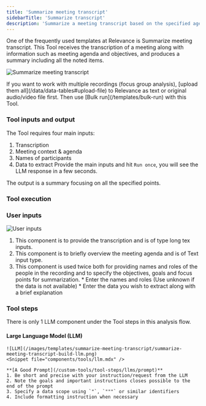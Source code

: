 ```yaml
---
title: 'Summarize meeting transcript'
sidebarTitle: 'Summarize transcript'
description: 'Summarize a meeting transcript based on the specified agenda and focus points'
---
```

One of the frequently used templates at Relevance is Summarize meeting transcript.
This Tool receives the transcription of a meeting along with information such as meeting agenda and
objectives, and produces a summary including all the noted items.

![Summarize meeting transcript](/images/templates/summarize-meeting-transcript/summarize-meeting-transcript-form.png)

<Tip>
If you want to work with multiple recordings (focus group analysis), [upload them all](/data/data-tables#upload-file) 
to Relevance as text or original audio/video file first.
Then use [Bulk run](/templates/bulk-run) with this Tool.
</Tip>

<Snippet file="how-to-use-a-tool.mdx" />

### Tool inputs and output
The Tool requires four main inputs: 
1. Transcription
2. Meeting context & agenda
3. Names of participants
4. Data to extract
Provide the main inputs and hit `Run once`, you will see the LLM response in a few seconds.

The output is a summary focusing on all the specified points.

### Tool execution
<Snippet file="tool-execution.mdx" />

<Snippet file="components/tools/tool-components.mdx" />

### User inputs
![User inputs](/images/templates/summarize-meeting-transcript/summarize-meeting-transcript-build-input.png)

1. <Snippet file="components/inputs/long-text-input.mdx" />
    This component is to provide the transcription and is of type long tex inputs.

2. <Snippet file="components/inputs/text-input.mdx" />
    This component is to briefly overview the meeting agenda and is of Text input type.

3. <Snippet file="components/inputs/table.mdx" />
    This component is used twice both for providing names and roles of the people in the recording
    and to specify the objectives, goals and focus points for summarization.
    * Enter the names and roles (Use unknown if the data is not available)
    * Enter the data you wish to extract along with a brief explanation

### Tool steps
There is only 1 LLM component under the Tool steps in this analysis flow. 

#### Large Language Model (LLM)
    ![LLM](/images/templates/summarize-meeting-transcript/summarize-meeting-transcript-build-llm.png)
    <Snippet file="components/tools/llm.mdx" />

    **[A Good Prompt](/custom-tools/tool-steps/llms/prompt)**
    1. Be short and precise with your instruction/request from the LLM
    2. Note the goals and important instructions closes possible to the end of the prompt
    3. Specify a data scope using `"`, `"""` or similar identifiers
    4. Include formatting instruction when necessary

